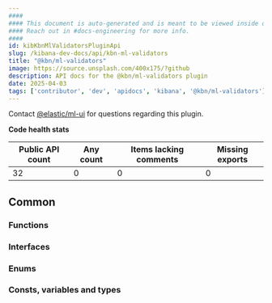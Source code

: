 ```yaml
---
####
#### This document is auto-generated and is meant to be viewed inside our experimental, new docs system.
#### Reach out in #docs-engineering for more info.
####
id: kibKbnMlValidatorsPluginApi
slug: /kibana-dev-docs/api/kbn-ml-validators
title: "@kbn/ml-validators"
image: https://source.unsplash.com/400x175/?github
description: API docs for the @kbn/ml-validators plugin
date: 2025-04-03
tags: ['contributor', 'dev', 'apidocs', 'kibana', '@kbn/ml-validators']
---
```




Contact [@elastic/ml-ui](https://github.com/orgs/elastic/teams/ml-ui) for questions regarding this plugin.

**Code health stats**

| Public API count  | Any count | Items lacking comments | Missing exports |
|-------------------|-----------|------------------------|-----------------|
| 32 | 0 | 0 | 0 |

## Common

### Functions
<DocDefinitionList data={kbnMlValidatorsObj.common.functions}/>

### Interfaces
<DocDefinitionList data={kbnMlValidatorsObj.common.interfaces}/>

### Enums
<DocDefinitionList data={kbnMlValidatorsObj.common.enums}/>

### Consts, variables and types
<DocDefinitionList data={kbnMlValidatorsObj.common.misc}/>

